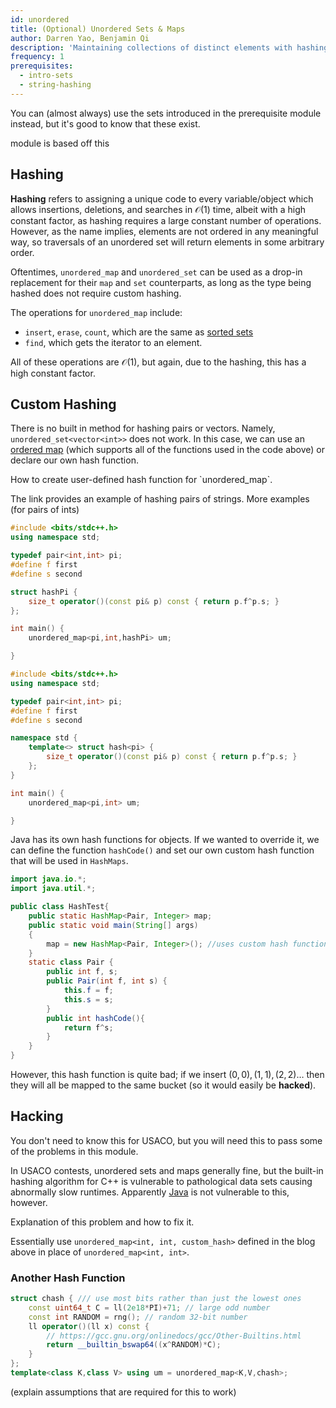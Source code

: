 ```yaml
---
id: unordered
title: (Optional) Unordered Sets & Maps
author: Darren Yao, Benjamin Qi
description: 'Maintaining collections of distinct elements with hashing.'
frequency: 1
prerequisites:
  - intro-sets
  - string-hashing
---
```


<Warning>

You can (almost always) use the sets introduced in the prerequisite module
instead, but it's good to know that these exist.

</Warning>

<Resources>
	<Resource source="IUSACO" title="4.4 - Sets & Maps">
		module is based off this
	</Resource>
</Resources>

## Hashing

**Hashing** refers to assigning a unique code to every variable/object which
allows insertions, deletions, and searches in $\mathcal{O}(1)$ time, albeit with
a high constant factor, as hashing requires a large constant number of
operations. However, as the name implies, elements are not ordered in any
meaningful way, so traversals of an unordered set will return elements in some
arbitrary order.

Oftentimes, `unordered_map` and `unordered_set` can be used as a drop-in
replacement for their `map` and `set` counterparts, as long as the type being
hashed does not require custom hashing.

The operations for `unordered_map` include:

- `insert`, `erase`, `count`, which are the same as
  [sorted sets](/bronze/intro-sets)
- `find`, which gets the iterator to an element.

All of these operations are $\mathcal{O}(1)$, but again, due to the hashing,
this has a high constant factor.

## Custom Hashing

There is no built in method for hashing pairs or vectors. Namely,
`unordered_set<vector<int>>` does not work. In this case, we can use an
[ordered map](/silver/intro-ordered) (which supports all of the functions used
in the code above) or declare our own hash function.

<LanguageSection>

<CPPSection>

<Resources>
	<Resource
		source="Mark Nelson"
		title="Hash Functions for C++ Unordered Containers"
		url="https://marknelson.us/posts/2011/09/03/hash-functions-for-c-unordered-containers.html"
		starred
	>
		How to create user-defined hash function for `unordered_map`.
	</Resource>
</Resources>

The link provides an example of hashing pairs of strings. More examples (for
pairs of ints)

```cpp
#include <bits/stdc++.h>
using namespace std;

typedef pair<int,int> pi;
#define f first
#define s second

struct hashPi {
	size_t operator()(const pi& p) const { return p.f^p.s; }
};

int main() {
	unordered_map<pi,int,hashPi> um;

}
```

```cpp
#include <bits/stdc++.h>
using namespace std;

typedef pair<int,int> pi;
#define f first
#define s second

namespace std {
	template<> struct hash<pi> {
		size_t operator()(const pi& p) const { return p.f^p.s; }
	};
}

int main() {
	unordered_map<pi,int> um;

}
```

</CPPSection>

<JavaSection>

Java has its own hash functions for objects. If we wanted to override it, we can
define the function `hashCode()` and set our own custom hash function that will
be used in `HashMaps`.

```java
import java.io.*;
import java.util.*;

public class HashTest{
	public static HashMap<Pair, Integer> map;
	public static void main(String[] args)
	{
		map = new HashMap<Pair, Integer>(); //uses custom hash function in class Pair
	}
	static class Pair {
		public int f, s;
		public Pair(int f, int s) {
			this.f = f;
			this.s = s;
		}
		public int hashCode(){
			return f^s;
		}
	}
}
```

</JavaSection>

</LanguageSection>

However, this hash function is quite bad; if we insert
$(0,0), (1,1), (2,2) \ldots$ then they will all be mapped to the same bucket (so
it would easily be **hacked**).

## Hacking

<Warning>

You don't need to know this for USACO, but you will need this to pass some of
the problems in this module.

</Warning>

In USACO contests, unordered sets and maps generally fine, but the built-in
hashing algorithm for C++ is vulnerable to pathological data sets causing
abnormally slow runtimes. Apparently
[Java](https://codeforces.com/blog/entry/62393?#comment-464875) is not
vulnerable to this, however.

<LanguageSection>

<CPPSection>

<Resources>
	<Resource title="Blowing up Unordered Map" source="CF" url="62393" starred>
		Explanation of this problem and how to fix it.
	</Resource>
</Resources>

Essentially use `unordered_map<int, int, custom_hash>` defined in the blog above
in place of `unordered_map<int, int>`.

### Another Hash Function

<Resources>
	<Resource
		source="Benq (from KACTL)"
		title="HashMap"
		url="https://github.com/bqi343/USACO/blob/master/Implementations/content/data-structures/STL%20(5)/HashMap.h"
		starred
	/>
</Resources>

```cpp
struct chash { /// use most bits rather than just the lowest ones
	const uint64_t C = ll(2e18*PI)+71; // large odd number
	const int RANDOM = rng(); // random 32-bit number
	ll operator()(ll x) const {
		// https://gcc.gnu.org/onlinedocs/gcc/Other-Builtins.html
		return __builtin_bswap64((x^RANDOM)*C);
	}
};
template<class K,class V> using um = unordered_map<K,V,chash>;
```

<IncompleteSection>

(explain assumptions that are required for this to work)

</IncompleteSection>

</CPPSection>

</LanguageSection>
